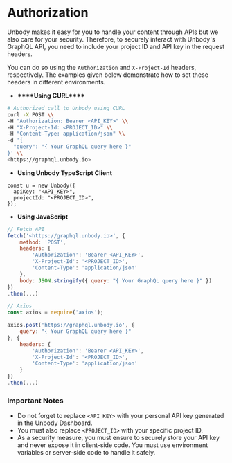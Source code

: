 # Authorization

Unbody makes it easy for you to handle your content through APIs but we also care for your security. Therefore, to securely interact with Unbody's GraphQL API, you need to include your project ID and API key in the request headers.

You can do so using the `Authorization` and `X-Project-Id` headers, respectively. The examples given below demonstrate how to set these headers in different environments.

- ********\*\*\*\*********Using CURL********\*\*\*\*********

```bash
# Authorized call to Unbody using CURL
curl -X POST \\
-H "Authorization: Bearer <API_KEY>" \\
-H "X-Project-Id: <PROJECT_ID>" \\
-H "Content-Type: application/json" \\
-d '{
  "query": "{ Your GraphQL query here }"
}' \\
<https://graphql.unbody.io>
```

- **Using Unbody TypeScript Client**

```tsx
const u = new Unbody({
  apiKey: "<API_KEY>",
  projectId: "<PROJECT_ID>",
});
```

- **Using JavaScript**

```jsx
// Fetch API
fetch('<https://graphql.unbody.io>', {
    method: 'POST',
    headers: {
        'Authorization': 'Bearer <API_KEY>',
        'X-Project-Id': '<PROJECT_ID>',
        'Content-Type': 'application/json'
    },
    body: JSON.stringify({ query: "{ Your GraphQL query here }" })
})
.then(...)

// Axios
const axios = require('axios');

axios.post('https://graphql.unbody.io', {
    query: "{ Your GraphQL query here }"
}, {
    headers: {
        'Authorization': 'Bearer <API_KEY>',
        'X-Project-Id': '<PROJECT_ID>',
        'Content-Type': 'application/json'
    }
})
.then(...)
```

### Important Notes

- Do not forget to replace `<API_KEY>` with your personal API key generated in the Unbody Dashboard.
- You must also replace `<PROJECT_ID>` with your specific project ID.
- As a security measure, you must ensure to securely store your API key and never expose it in client-side code. You must use environment variables or server-side code to handle it safely.
